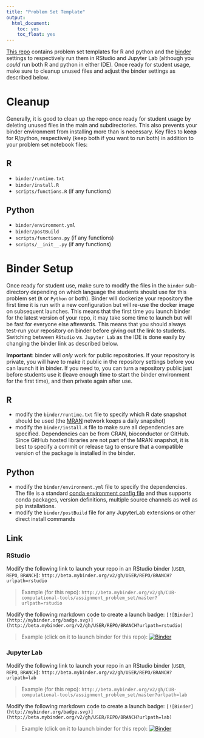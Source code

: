 ```yaml
---
title: "Problem Set Template"
output:
  html_document:
    toc: yes
    toc_float: yes
---
```


[This repo](https://github.com/CUB-computational-tools/assignment_problem_set) contains problem set templates for R and python and the [binder](https://mybinder.readthedocs.io) settings to respectively run them in RStudio and Jupyter Lab (although you *could* run both R and python in either IDE). Once ready for student usage, make sure to cleanup unused files and adjust the binder settings as described below.

# Cleanup

Generally, it is good to clean up the repo once ready for student usage by deleting unused files in the main and subdirectories. This also prevents your binder environment from installing more than is necessary. Key files to **keep** for R/python, respectively (keep both if you want to run both) in addition to your problem set notebook files:

## R
 - `binder/runtime.txt`
 - `binder/install.R`
 - `scripts/functions.R` (if any functions)

## Python
 - `binder/environment.yml`
 - `binder/postBuild`
 - `scripts/functions.py` (if any functions)
 - `scripts/__init__.py` (if any functions)

# Binder Setup

Once ready for student use, make sure to modify the files in the `binder` sub-directory depending on which language the students should use for this problem set (`R` or `Python` or both). Binder will dockerize your repository the first time it is run with a new configuration but will re-use the docker image on subsequent launches. This means that the first time you launch binder for the latest version of your repo, it may take some time to launch but will be fast for everyone else aftewards. This means that you should always test-run your repository on binder before giving out the link to students. Switching between `RStudio` vs. `Jupyter Lab` as the IDE is done easily by changing the binder link as described below.

**Important**: binder will *only* work for public repositories. If your repository is private, you will have to make it public in the repository settings before you can launch it in binder. If you need to, you can turn a repository public just before students use it (leave enough time to start the binder environment for the first time), and then private again after use. 

## R
 - modify the `binder/runtime.txt` file to specify which R date snapshot should be used (the [MRAN](https://mran.microsoft.com/documents/rro/reproducibility) network keeps a daily snapshot)
 - modify the `binder/install.R` file to make sure all dependencies are specified. Dependencies can be from CRAN, bioconductor or GitHub. Since GitHub hosted libraries are not part of the MRAN snapshot, it is best to specify a commit or release tag to ensure that a compatible version of the package is installed in the binder.

## Python

 - modify the `binder/environment.yml` file to specify the dependencies. The file is a standard [conda environment config file](https://conda.io/docs/user-guide/tasks/manage-environments.html#create-env-file-manually) and thus supports conda packages, version definitions, multiple source channels as well as pip installations.
 - modify the `binder/postBuild` file for any JupyterLab extensions or other direct install commands

## Link

### RStudio

Modify the following link to launch your repo in an RStudio binder (`USER`, `REPO`, `BRANCH`): `http://beta.mybinder.org/v2/gh/USER/REPO/BRANCH?urlpath=rstudio`

> Example (for this repo): `http://beta.mybinder.org/v2/gh/CUB-computational-tools/assignment_problem_set/master?urlpath=rstudio`

Modify the following markdown code to create a launch badge: `[![Binder](http://mybinder.org/badge.svg)](http://beta.mybinder.org/v2/gh/USER/REPO/BRANCH?urlpath=rstudio)`

> Example (click on it to launch binder for this repo): [![Binder](http://mybinder.org/badge.svg)](http://beta.mybinder.org/v2/gh/CUB-computational-tools/assignment_problem_set/master?urlpath=rstudio)
 
### Jupyter Lab

Modify the following link to launch your repo in an RStudio binder (`USER`, `REPO`, `BRANCH`): `http://beta.mybinder.org/v2/gh/USER/REPO/BRANCH?urlpath=lab`

> Example (for this repo): `http://beta.mybinder.org/v2/gh/CUB-computational-tools/assignment_problem_set/master?urlpath=lab`

Modify the following markdown code to create a launch badge: `[![Binder](http://mybinder.org/badge.svg)](http://beta.mybinder.org/v2/gh/USER/REPO/BRANCH?urlpath=lab)`

> Example (click on it to launch binder for this repo): [![Binder](http://mybinder.org/badge.svg)](http://beta.mybinder.org/v2/gh/CUB-computational-tools/assignment_problem_set/master?urlpath=lab)